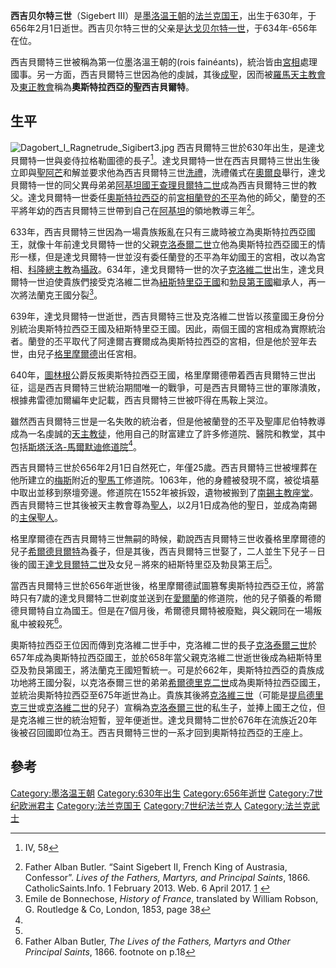 {{multiple issues|
{{expand|time=2017-03-15T23:31:43+00:00}}
{{expert|time=2017-03-15T23:31:43+00:00}}

}}
{{Infobox Noble|type
| name              = 西吉贝尔特三世
| title             = [[奥斯特拉西亚|奥斯特拉西亚]] 国王
| image             =Sculpture façade Notre-Dame-de-L'Annonciation de Nancy.jpg 
| caption           = 西吉贝尔特在法国的雕像
| alt               = 西吉贝尔特雕像 
|image_size  =108px
| spouse            = {{link-fr|勃艮第的希米勒希爾德|Chimnechilde}}<ref name="#1">''The Construction of Communities in the Early Middle Ages: Texts, Resources''... by Richard Corradini, Max Diesenberger, Helmut Reimitz</ref>
| spouse-type       = Wife
| issue             = [[领养的希尔德贝尔特|领养的希尔德贝尔特]]（养子）<br/>[[达戈贝尔特二世|达戈贝尔特二世]]（亲生儿子）<br/>{{link-en|比莉查爾德|Bilichild}}（女儿）
| father            = [[达戈贝尔特一世|达戈贝尔特一世]] 
| mother            = {{link-fr|拉格勒圖德|Ragnétrude}}<ref>''A Rib from Eve'' by Katherine Christensen</ref>
}}
'''西吉贝尔特三世'''（Sigebert III）是[[墨洛温王朝|墨洛温王朝]]的[[法兰克国王|法兰克国王]]，出生于630年，于656年2月1日逝世。西吉贝尔特三世的父亲是[[达戈贝尔特一世|达戈贝尔特一世]]，于634年-656年在位。

西吉貝爾特三世被稱為第一位墨洛溫王朝的{{link-en|懶王|Roi fainéant}}(rois fainéants)，統治皆由[[宮相|宮相]]處理國事。另一方面，西吉貝爾特三世因為他的虔誠，其後[[成聖|成聖]]，因而被[[天主教會|羅馬天主教會]]及[[東正教會|東正教會]]稱為'''奧斯特拉西亞的聖西吉貝爾特'''。

==生平==
[[File:Dagobert_I_Ragnetrude_Sigibert3.jpg|left]]
西吉貝爾特三世於630年出生，是達戈貝爾特一世與妾侍拉格勒圖德的長子<ref>{{link-en|弗雷德加爾編年史|Chronicle of Fredegar}} IV, 58</ref>。達戈貝爾特一世在西吉貝爾特三世出生後立即與[[聖阿芒|聖阿芒]]和解並要求他為西吉貝爾特三世[[洗禮|洗禮]]，洗禮儀式在[[奧爾良|奧爾良]]舉行，達戈貝爾特一世的同父異母弟弟[[阿基坦國王|阿基坦國王]][[查理貝爾特二世|查理貝爾特二世]]成為西吉貝爾特三世的教父。達戈貝爾特一世委任[[奧斯特拉西亞|奧斯特拉西亞]]的前[[宮相|宮相]][[蘭登的丕平|蘭登的丕平]]為他的師父，蘭登的丕平將年幼的西吉貝爾特三世帶到自己在[[阿基坦|阿基坦]]的領地教導三年<ref name=butler>Father Alban Butler. “Saint Sigebert II, French King of Austrasia, Confessor”. ''Lives of the Fathers, Martyrs, and Principal Saints'', 1866. CatholicSaints.Info. 1 February 2013. Web. 6 April 2017. [http://catholicsaints.info/butlers-lives-of-the-saints-saint-sigebert-ii-french-king-of-austrasia-confessor] {{Wayback|url=http://catholicsaints.info/butlers-lives-of-the-saints-saint-sigebert-ii-french-king-of-austrasia-confessor |date=20191130210847 }}</ref>。

633年，西吉貝爾特三世因為一場貴族叛亂在只有三歲時被立為奧斯特拉西亞國王，就像十年前達戈貝爾特一世的父親[[克洛泰爾二世|克洛泰爾二世]]立他為奧斯特拉西亞國王的情形一樣，但是達戈貝爾特一世並沒有委任蘭登的丕平為年幼國王的宮相，改以{{link-en|阿達爾吉賽爾|Adalgisel}}為宮相、[[科隆總主教|科隆總主教]]{{link-en|聖庫尼伯特|Cunibert}}為[[攝政|攝政]]。634年，達戈貝爾特一世的次子[[克洛維二世|克洛維二世]]出生，達戈貝爾特一世迫使貴族們接受克洛維二世為[[紐斯特里亞王國|紐斯特里亞王國]]和[[勃艮第王國|勃艮第王國]]繼承人，再一次將法蘭克王國分裂<ref>Emile de Bonnechose, ''History of France'', translated by William Robson, G. Routledge & Co, London, 1853, page 38</ref>。

639年，達戈貝爾特一世逝世，西吉貝爾特三世及克洛維二世皆以孩童國王身份分別統治奧斯特拉西亞王國及紐斯特里亞王國。因此，兩個王國的宮相成為實際統治者。蘭登的丕平取代了阿達爾吉賽爾成為奧斯特拉西亞的宮相，但是他於翌年去世，由兒子[[老格里摩爾德|格里摩爾德]]出任宮相。

640年，[[圖林根|圖林根]]公爵{{link-en|雷德夫|Radulf, King of Thuringia}}反叛奧斯特拉西亞王國，格里摩爾德帶着西吉貝爾特三世出征，這是西吉貝爾特三世統治期間唯一的戰爭，可是西吉貝爾特三世的軍隊潰敗，根據弗雷德加爾編年史記載，西吉貝爾特三世被吓得在馬鞍上哭泣。

雖然西吉貝爾特三世是一名失敗的統治者，但是他被蘭登的丕平及聖庫尼伯特教導成為一名虔誠的[[天主教徒|天主教徒]]，他用自己的財富建立了許多修道院、醫院和教堂，其中包括[[斯塔沃洛-馬爾默迪修道院|斯塔沃洛-馬爾默迪修道院]]<ref name=butler/>。

西吉貝爾特三世於656年2月1日自然死亡，年僅25歲。西吉貝爾特三世被埋葬在他所建立的[[梅斯|梅斯]]附近的[[都爾的瑪爾定|聖馬丁]]修道院。1063年，他的身體被發現不腐，被從墳墓中取出並移到祭壇旁邊。修道院在1552年被拆毀，遺物被搬到了[[南錫主教座堂|南錫主教座堂]]。西吉貝爾特三世其後被天主教會尊為[[聖人|聖人]]，以2月1日成為他的聖日，並成為南錫的[[主保聖人|主保聖人]]。

格里摩爾德在西吉貝爾特三世無嗣的時候，勸說西吉貝爾特三世收養格里摩爾德的兒子[[領養的希爾德貝爾特|希爾德貝爾特]]為養子，但是其後，西吉貝爾特三世娶了{{link-fr|勃艮第的希米勒希爾德|Chimnechilde}}，二人並生下兒子－日後的國王[[達戈貝爾特二世|達戈貝爾特二世]]及女兒－將來的紐斯特里亞及勃艮第王后{{link-en|比莉查爾德|Bilichild}}<ref name="#1"/>。

當西吉貝爾特三世於656年逝世後，格里摩爾德試圖篡奪奧斯特拉西亞王位，將當時只有7歲的達戈貝爾特二世剃度並送到在[[愛爾蘭|愛爾蘭]]的修道院，他的兒子領養的希爾德貝爾特自立為國王。但是在7個月後，希爾德貝爾特被廢黜，與父親同在一場叛亂中被殺死<ref>Father Alban Butler, ''The Lives of the Fathers, Martyrs and Other Principal Saints'', 1866. footnote on p.18</ref>。

奧斯特拉西亞王位因而傳到克洛維二世手中，克洛維二世的長子[[克洛泰爾三世|克洛泰爾三世]]於657年成為奧斯特拉西亞國王，並於658年當父親克洛維二世逝世後成為紐斯特里亞及勃艮第國王，將法蘭克王國短暫統一。可是於662年，奧斯特拉西亞的貴族成功地將王國分裂，以克洛泰爾三世的弟弟[[希爾德里克二世|希爾德里克二世]]成為奧斯特拉西亞國王，並統治奧斯特拉西亞至675年逝世為止。貴族其後將[[克洛維三世|克洛維三世]]（可能是[[提烏德里克三世|提烏德里克三世]]或[[克洛維二世|克洛維二世]]的兒子）宣稱為[[克洛泰爾三世|克洛泰爾三世]]的私生子，並捧上國王之位，但是克洛維三世的統治短暫，翌年便逝世。達戈貝爾特二世於676年在流族近20年後被召回國即位為王。西吉貝爾特三世的一系才回到奧斯特拉西亞的王座上。

== 參考 ==
{{reflist}}

{{S-start}}
{{S-hou|[[墨洛溫王朝|墨洛溫王朝]]||630年|656年|2月1日}}
{{S-bef|before=[[達戈貝爾特一世|達戈貝爾特一世]]}}
{{S-ttl|title=[[法蘭克國王列表|奧斯特拉西亞國王]]|years=634年－656年}}
{{S-aft|after=[[領養的希爾德貝爾特|領養的希爾德貝爾特]]}}
{{End}}
{{墨洛温王朝}}
{{法國國家元首}}
{{Authority control}}
{{European_royalty-stub}}

{{DEFAULTSORT:Sigebert 03}}
[[Category:墨洛温王朝|Category:墨洛温王朝]]
[[Category:630年出生|Category:630年出生]]
[[Category:656年逝世|Category:656年逝世]]
[[Category:7世纪欧洲君主|Category:7世纪欧洲君主]]
[[Category:法兰克国王|Category:法兰克国王]]
[[Category:7世纪法兰克人|Category:7世纪法兰克人]]
[[Category:法兰克武士|Category:法兰克武士]]